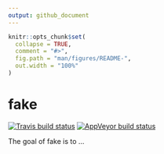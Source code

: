 ```yaml
---
output: github_document
---
```


<!-- README.md is generated from README.Rmd. Please edit that file -->

```r
knitr::opts_chunk$set(
  collapse = TRUE,
  comment = "#>",
  fig.path = "man/figures/README-",
  out.width = "100%"
)
```
# fake

<!-- badges: start -->
[![Travis build status](https://travis-ci.org/iqis/fake.svg?branch=master)](https://travis-ci.org/iqis/fake)
[![AppVeyor build status](https://ci.appveyor.com/api/projects/status/github/iqis/fake?branch=master&svg=true)](https://ci.appveyor.com/project/iqis/fake)
<!-- badges: end -->

The goal of fake is to ...
